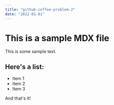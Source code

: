 ```yaml
---
title: "github-coffee-problem-2"
date: "2022-01-01"
---
```


# This is a sample MDX file

This is some sample text.

## Here's a list:

- Item 1
- Item 2
- Item 3

And that's it!
